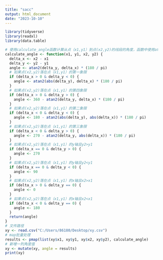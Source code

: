 ```yaml
---
title: "sacc"
output: html_document
date: "2023-10-10"
---
```


```r
library(tidyverse)
library(readxl)
library(data.table)
```

```r
# 使用calculate_angle函数计算从点（x1,y1）到点(x2,y2)的线段的角度，函数中使用atan2计算反正切值，并将其转换为线段的角度。
calculate_angle <- function(x1, y1, x2, y2) {
  delta_x <- x2 - x1
  delta_y <- y2 - y1
  angle <- atan2(delta_y, delta_x) * (180 / pi)
  # 如果点(x2,y2)落在点（x1,y1）的第一象限
  if (delta_x > 0 & delta_y < 0) {
    angle <- atan2(abs(delta_y), delta_x) * (180 / pi)
  }
  # 如果点(x2,y2)落在点（x1,y1）的第四象限
  if (delta_x > 0 & delta_y > 0) {
    angle <- 360 - atan2(delta_y, delta_x) * (180 / pi)
  }
  # 如果点(x2,y2)落在点（x1,y1）的第二象限
  if (delta_x < 0 & delta_y < 0) {
    angle <- 180 - atan2(abs(delta_y), abs(delta_x)) * (180 / pi)
  }
  # 如果点(x2,y2)落在点（x1,y1）的第三象限
  if (delta_x < 0 & delta_y > 0) {
    angle <- 270 - atan2(delta_y, abs(delta_x)) * (180 / pi)
  }
  # 如果点(x2,y2)落在点（x1,y1）的y轴且y2>y1
  if (delta_x == 0 & delta_y > 0) {
    angle <- 270
  }
  # 如果点(x2,y2)落在点（x1,y1）的y轴且y2<y1
  if (delta_x == 0 & delta_y < 0) {
    angle <- 90
  }
  # 如果点(x2,y2)落在点（x1,y1）的x轴且x2>x1
  if (delta_x > 0 & delta_y == 0) {
    angle <- 0
  }
  # 如果点(x2,y2)落在点（x1,y1）的x轴且x2<x1
  if (delta_x < 0 & delta_y == 0) {
    angle <- 180
  }
  return(angle)
}
# 文件路径
xy <- read.csv("C:/Users/86180/Desktop/xy.csv")
# map批量处理
results <- pmap(list(xy$x1, xy$y1, xy$x2, xy$y2), calculate_angle)
# 新增一列角度值
xy <- mutate(xy, angle = results)
print(xy)
```

 

 


